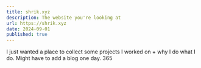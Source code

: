```yaml
---
title: shrik.xyz
description: The website you're looking at
url: https://shrik.xyz
date: 2024-09-01
published: true
---
```



I just wanted a place to collect some projects I worked on + why I do what I do. Might have to add a blog one day.
365
